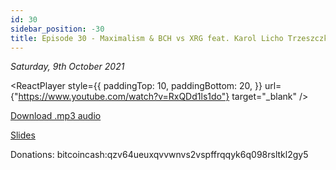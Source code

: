 ```yaml
---
id: 30
sidebar_position: -30
title: Episode 30 - Maximalism & BCH vs XRG feat. Karol Licho Trzeszczkowski
---
```



_Saturday, 9th October 2021_

<ReactPlayer
  style={{
    paddingTop: 10,
    paddingBottom: 20,
  }}
  url={"https://www.youtube.com/watch?v=RxQDd1ls1do"}
  target="_blank"
/>

[Download .mp3 audio](https://drive.google.com/file/d/1SwTIvkbdIsC_NUjrVAE00Uz7FFTf_xrx/view?usp=sharing)

[Slides](https://docs.google.com/presentation/d/1WittRhd7y6Q4cm4LTu5-iAOdCs732ub9ALsNRbX01X0/edit?usp=sharing)

Donations: bitcoincash:qzv64ueuxqvvwnvs2vspffrqqyk6q098rsltkl2gy5

